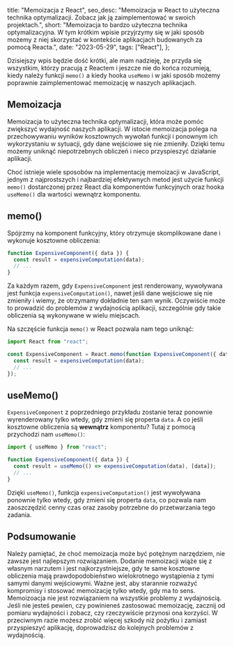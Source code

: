   title: "Memoizacja z React",
  seo_desc:
    "Memoizacja w React to użyteczna technika optymalizacji. Zobacz jak ją zaimplementować w swoich projektach.",
  short:
    "Memoizacja to bardzo użyteczna technika optymalizacyjna. W tym krótkim wpisie przyjrzymy się w jaki sposób możemy z niej skorzystać w kontekście aplikacjach budowanych za pomocą Reacta.",
  date: "2023-05-29",
  tags: ["React"],
};

Dzisiejszy wpis będzie dość krótki, ale mam nadzieję, że przyda się wszystkim, którzy pracują z Reactem i jeszcze nie do końca rozumieją, kiedy należy funkcji `memo()` a kiedy hooka `useMemo` i w jaki sposób możemy poprawnie zaimplementować memoizację w naszych aplikacjach.

## Memoizacja

Memoizacja to użyteczna technika optymalizacji, która może pomóc zwiększyć wydajność naszych aplikacji. W istocie memoizacja polega na przechowywaniu wyników kosztownych wywołań funkcji i ponownym ich wykorzystaniu w sytuacji, gdy dane wejściowe się nie zmieniły. Dzięki temu możemy uniknąć niepotrzebnych obliczeń i nieco przyspieszyć działanie aplikacji.

Choć istnieje wiele sposobów na implementację memoizacji w JavaScript, jednym z najprostszych i najbardziej efektywnych metod jest użycie funkcji `memo()` dostarczonej przez React dla komponentów funkcyjnych oraz hooka `useMemo()` dla wartości wewnątrz komponentu.

## memo()

Spójrzmy na komponent funkcyjny, który otrzymuje skomplikowane dane i wykonuje kosztowne obliczenia:

```jsx
function ExpensiveComponent({ data }) {
  const result = expensiveComputation(data);
  // ...
}
```

Za każdym razem, gdy `ExpensiveComponent` jest renderowany, wywoływana jest funkcja `expensiveComputation()`, nawet jeśli dane wejściowe się nie zmieniły i wiemy, że otrzymamy dokładnie ten sam wynik. Oczywiście może to prowadzić do problemów z wydajnością aplikacji, szczególnie gdy takie obliczenia są wykonywane w wielu miejscach.

Na szczęście funkcja `memo()` w React pozwala nam tego uniknąć:

```jsx
import React from "react";

const ExpensiveComponent = React.memo(function ExpensiveComponent({ data }) {
  const result = expensiveComputation(data);
  // ...
});
```

## useMemo()

`ExpensiveComponent` z poprzedniego przykładu zostanie teraz ponownie wyrenderowany tylko wtedy, gdy zmieni się properta `data`. A co jeśli kosztowne obliczenia są **wewnątrz** komponentu? Tutaj z pomocą przychodzi nam `useMemo()`:

```jsx
import { useMemo } from "react";

function ExpensiveComponent({ data }) {
  const result = useMemo(() => expensiveComputation(data), [data]);
  // ...
}
```

Dzięki `useMemo()`, funkcja `expensiveComputation()` jest wywoływana ponownie tylko wtedy, gdy zmieni się properta `data`, co pozwala nam zaoszczędzić cenny czas oraz zasoby potrzebne do przetwarzania tego zadania.

## Podsumowanie

Należy pamiętać, że choć memoizacja może być potężnym narzędziem, nie zawsze jest najlepszym rozwiązaniem. Dodanie memoizacji wiąże się z własnym narzutem i jest najkorzystniejsze, gdy te same kosztowne obliczenia mają prawdopodobieństwo wielokrotnego wystąpienia z tymi samymi danymi wejściowymi. Ważne jest, aby starannie rozważyć kompromisy i stosować memoizację tylko wtedy, gdy ma to sens. Memoizoacja nie jest rozwiązaniem na wszystkie problemy z wydajnością. Jeśli nie jesteś pewien, czy powinieneś zastosować memoizację, zacznij od pomiaru wydajności i zobacz, czy rzeczywiście przynosi ona korzyści. W przeciwnym razie możesz zrobić więcej szkody niż pożytku i zamiast przyspieszyć aplikację, doprowadzisz do kolejnych problemów z wydajnością.
